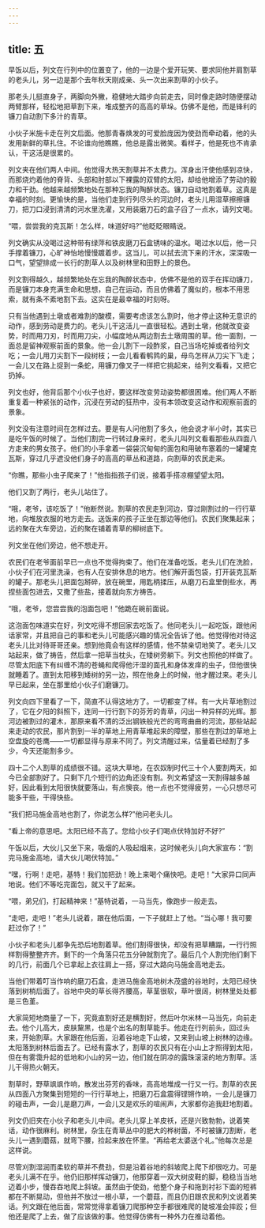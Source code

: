 ```yaml
---
---
---
```

title: 五
---




早饭以后，列文在行列中的位置变了，他的一边是个爱开玩笑、要求同他并肩割草的老头儿，另一边是那个去年秋天刚成亲、头一次出来割草的小伙子。

那老头儿挺直身子，两脚向外撇，稳健地大踏步向前走去，同时像走路时随便摆动两臂那样，轻松地把草割下来，堆成整齐的高高的草垛。仿佛不是他，而是锋利的镰刀自动割下多汁的青草。

小伙子米施卡走在列文后面。他那青春焕发的可爱脸庞因为使劲而牵动着，他的头发用新鲜的草扎住。不论谁向他瞧瞧，他总是露出微笑。看样子，他是死也不肯承认，干这活是很累的。

列文夹在他们两人中间。他觉得大热天割草并不太费力。浑身出汗使他感到凉快，而那烧灼着他的脊背、头部和肘部以下裸露的双臂的太阳，却给他增添了劳动的毅力和干劲。他越来越频繁地处在那种忘我的陶醉状态。镰刀自动地割着草。这真是幸福的时刻。更愉快的是，当他们走到行列尽头的河边时，老头儿用湿草擦擦镰刀，把刀口浸到清清的河水里洗濯，又用装磨刀石的盒子舀了一点水，请列文喝。

“喂，尝尝我的克瓦斯！怎么样，味道好吗?”他眨眨眼睛说。

列文确实从没喝过这种带有绿萍和铁皮磨刀石盒锈味的温水。喝过水以后，他一只手撑着镰刀，心旷神怡地慢慢踱着步。这当儿，可以拭去流下来的汗水，深深吸一口气，望望排成一长行的割草人以及树林里和田野上的景色。

列文割得越久，越频繁地处在忘我的陶醉状态中，仿佛不是他的双手在挥动镰刀，而是镰刀本身充满生命和思想，自己在运动，而且仿佛着了魔似的，根本不用思索，就有条不紊地割下去。这实在是最幸福的时刻呀。

只有当他遇到土墩或者难割的酸模，需要考虑该怎么割时，他才停止这种无意识的动作，感到劳动是费力的。老头儿干这活儿一直很轻松。遇到土墩，他就改变姿势，时而用刀刃，时而用刀尖，小幅度地从两边割去土墩周围的草。他一面割，一面总是留神观察前面的景象。他一会儿割下一段酢浆，自己当场吃掉或者给列文吃；一会儿用刀尖割下一段树枝；一会儿看看鹌鹑的巢，母鸟怎样从刀尖下飞走；一会儿又在路上捉到一条蛇，用镰刀像叉子一样把它挑起来，给列文看看，又把它扔掉。

列文也好，他背后那个小伙子也好，要这样改变劳动姿势都很困难。他们两人不断重复着一种紧张的动作，沉浸在劳动的狂热中，没有本领改变这动作和观察前面的景象。

列文没有注意时间在怎样过去。要是有人问他割了多久，他会说才半小时，其实已是吃午饭的时候了。当他们割完一行转过身来时，老头儿叫列文看看那些从四面八方走来的男女孩子。他们的小手拿着一袋袋沉甸甸的面包和用破布塞着的一罐罐克瓦斯，穿过几乎遮没他们身子的高高的草丛和道路，向割草的农民走来。

“你瞧，那些小虫子爬来了！”他指指孩子们说，接着手搭凉棚望望太阳。

他们又割了两行，老头儿站住了。

“哦，老爷，该吃饭了！”他断然说。割草的农民走到河边，穿过刚割过的一行行草地，向堆放衣服的地方走去。送饭来的孩子正坐在那边等他们。农民们聚集起来；远的聚在大车旁边，近的聚在铺着青草的柳树底下。

列文坐在他们旁边，他不想走开。

农民们在老爷面前早已一点也不觉得拘束了。他们在准备吃饭。老头儿们在洗脸，小伙子们在河里洗澡，也有人在安排休息的地方。他们解开面包袋，打开装克瓦斯的罐子。那老头儿把面包掰碎，放在碗里，用匙柄揉压，从磨刀石盒里倒些水，再捏些面包进去，又撒了些盐，接着就向东方祷告。

“哦，老爷，您尝尝我的泡面包吧！”他跪在碗前面说。

这泡面包味道实在好，列文吃得不想回家去吃饭了。他同老头儿一起吃饭，跟他闲话家常，并且把自己的事和老头儿可能感兴趣的情况全告诉了他。他觉得他对待这老头儿比对待哥哥还亲。想到他竟会有这样的感情，他不禁亲切地笑了。老头儿又站起来，做了祷告，然后拿一把草当枕头，在矮树旁躺下。列文也照他的样做了。尽管太阳底下有纠缠不清的苍蝇和爬得他汗湿的面孔和身体发痒的虫子，但他很快就睡着了。直到太阳移到矮树的另一边，照在他身上的时候，他才醒过来。老头儿早已起来，坐在那里给小伙子们磨镰刀。

列文向四下里看了一下，简直不认得这地方了。一切都变了样。有一大片草地割过了，它在夕阳的斜照下，连同一行行割下的芬芳的青草，闪出一种异样的光辉。那河边被割过的灌木，那原来看不清的泛出钢铁般光芒的弯弯曲曲的河流，那些站起来走动的农民，那片割到一半的草地上用青草堆起来的障壁，那些在割过的草地上空盘旋的苍鹰——一切都显得与原来不同了。列文清醒过来，估量着已经割了多少，今天还能割多少。

四十二个人割草的成绩很不错。这块大草地，在农奴制时代三十个人要割两天，如今已全部割好了。只剩下几个短行的边角还没有割。列文希望这一天割得越多越好，因此看到太阳很快就要落山，有点懊丧。他一点也不觉得疲劳，一心只想尽可能多干些，干得快些。

“我们把马施金高地也割了，你说怎么样?”他问老头儿。

“看上帝的意思吧。太阳已经不高了。您给小伙子们喝点伏特加好不好?”

午饭以后，大伙儿又坐下来，吸烟的人吸起烟来，这时候老头儿向大家宣布：“割完马施金高地，请大伙儿喝伏特加。”

“嘿，行啊！走吧，基特！我们加把劲！晚上来喝个痛快吧。走吧！”大家异口同声地说。他们不等吃完面包，就又干了起来。

“喂，弟兄们，打起精神来！”基特说着，一马当先，像跑步一般走去。

“走吧，走吧！”老头儿说着，跟在他后面，一下子就赶上了他。“当心哪！我可要赶过你了！”

小伙子和老头儿都争先恐后地割着草。他们割得很快，却没有把草糟蹋，一行行照样割得整整齐齐。剩下的一个角落只花五分钟就割完了。最后几个人割完他们剩下的几行，前面几个已拿起上衣往肩上一搭，穿过大路向马施金高地走去。

当他们带着叮当作响的磨刀石盒，走进马施金高地树木茂盛的谷地时，太阳已经快落到树梢后面了。谷地中央的草长得齐腰高，草茎很软，草叶很阔，树林里处处都是三色堇。

大家简短地商量了一下，究竟直割好还是横割好，然后叶尔米林一马当先，向前走去。他个儿高大，皮肤黧黑，也是个出名的割草能手。他走在行列前头，回过头来，开始割草。大家跟在他后面，沿着谷地走下山坡，又来到山坡上树林的边缘。太阳落到树林后面去了。已经有露水了，割草的农民只有在小山上才照得到太阳，但在有雾霭升起的低地和小山的另一边，他们就在阴凉的露珠滚滚的地方割草。活儿干得热火朝天。

割草时，野草飒飒作响，散发出芬芳的香味，高高地堆成一行又一行。割草的农民从四面八方聚集到短短的一行行草地上，把磨刀石盒震得铿锵作响，一会儿是镰刀的碰击声，一会儿是磨刀声，一会儿又是欢乐的喧闹声，大家都你追我赶地割着。

列文仍旧夹在小伙子和老头儿中间。老头儿穿上羊皮袄，还是兴致勃勃，说着笑话，动作很麻利。树林里，杂生在青草丛中的肥大的桦树菌，不时被镰刀割断，老头儿一遇到蘑菇，就弯下腰，捡起来放在怀里。“再给老太婆送个礼。”他每次总是这样说。

尽管刈割湿润而柔软的草并不费劲，但是沿着谷地的斜坡爬上爬下却很吃力。可是老头儿满不在乎。他仍旧那样挥动镰刀，他那穿着一双大树皮鞋的脚，稳稳当当地迈着小步，慢吞吞地爬上斜坡。虽然由于使劲，他整个身子和拖到衬衫下面的短裤都在不断晃动，但他并不放过一根小草，一个蘑菇，而且仍旧跟农民和列文说着笑话。列文跟在他后面，常常觉得拿着镰刀爬那种空手都很难爬的陡坡准会摔跤；但他还是爬了上去，做了应该做的事。他觉得仿佛有一种外力在推动着他。